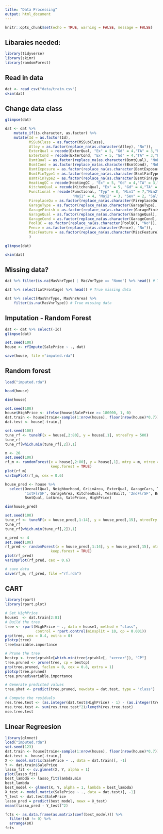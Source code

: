 ```yaml
---
title: "Data Processing"
output: html_document
---
```


```r
knitr::opts_chunk$set(echo = TRUE, warning = FALSE, message = FALSE)
```

## Libaraies needed:

```r
library(tidyverse)
library(skimr)
library(randomForest)
```

## Read in data
```r
dat <- read_csv("data/train.csv")
skim(dat)
```

## Change data class
```r
glimpse(dat)

dat <- dat %>%
    mutate_if(is.character, as.factor) %>%
    mutate(Id = as.factor(Id),
           MSSubClass = as.factor(MSSubClass),
           Alley = as.factor(replace_na(as.character(Alley), "No")),
           ExterQual = recode(ExterQual, "Ex" = 5, "Gd" = 4,"TA" = 3,"Fa" = 2,"Po" = 1),
           ExterCond = recode(ExterCond, "Ex" = 5, "Gd" = 4,"TA" = 3,"Fa" = 2,"Po" = 1),
           BsmtQual = as.factor(replace_na(as.character(BsmtQual), "NoBsmt")),
           BsmtCond = as.factor(replace_na(as.character(BsmtCond), "NoBsmt")),
           BsmtExposure = as.factor(replace_na(as.character(BsmtExposure), "NoBsmt")),
           BsmtFinType1 = as.factor(replace_na(as.character(BsmtFinType1), "NoBsmt")),
           BsmtFinType2 = as.factor(replace_na(as.character(BsmtFinType2), "NoBsmt")),
           HeatingQC = recode(HeatingQC , "Ex" = 5, "Gd" = 4,"TA" = 3,"Fa" = 2,"Po" = 1),
           KitchenQual = recode(KitchenQual, "Ex" = 5, "Gd" = 4,"TA" = 3,"Fa" = 2,"Po" = 1),
           Functional = recode(Functional, "Typ" = 8, "Min1" = 7,"Min2" = 6,"Mod" = 5,
                               "Maj1" = 4, "Maj2" = 3, "Sev" = 2, "Sal" = 1),
           FireplaceQu = as.factor(replace_na(as.character(FireplaceQu), "No")),
           GarageType = as.factor(replace_na(as.character(GarageType), "No")),
           GarageFinish = as.factor(replace_na(as.character(GarageFinish), "No")),
           GarageQual = as.factor(replace_na(as.character(GarageQual), "No")),
           GarageCond = as.factor(replace_na(as.character(GarageCond), "No")),
           PoolQC = as.factor(replace_na(as.character(PoolQC), "No")),
           Fence = as.factor(replace_na(as.character(Fence), "No")),
           MiscFeature = as.factor(replace_na(as.character(MiscFeature), "None")),
           )
           
glimpse(dat)

skim(dat)
```

## Missing data?

```r
dat %>% filter(is.na(MasVnrType) | MasVnrType == "None") %>% head() # True missing data

dat %>% select(LotFrontage) %>% head() # True missing data

dat %>% select(MasVnrType, MasVnrArea) %>%
    filter(is.na(MasVnrType)) # True missing data
```

## Imputation - Random Forest

```r
dat <- dat %>% select(-Id)
glimpse(dat)
```

```r
set.seed(100)
house <- rfImpute(SalePrice ~ ., dat)

save(house, file ="imputed.rda")
```

## Random forest

```r
load("imputed.rda")

head(house)

dim(house)

set.seed(100)
house$HighPrice <- ifelse(house$SalePrice >= 180000, 1, 0)
dat.train <- house[train<-sample(1:nrow(house), floor(nrow(house)*0.7)),]
dat.test <- house[-train,]
```

```r
set.seed(100)
tune_rf <- tuneRF(x = house[,2:80], y = house[,1], ntreeTry = 500)
tune_rf
tune_rf[which.min(tune_rf[,2]),1]
```

```r
m <- 26
set.seed(100)
rf_m <- randomForest(x = house[,2:80], y = house[,1], mtry = m, ntree = 1000,
                     keep.forest = TRUE)
plot(rf_m)
varImpPlot(rf_m, cex = 0.6)
```

```r
house_pred <- house %>%
  select(OverallQual, Neighborhood, GrLivArea, ExterQual, GarageCars, TotalBsmtSF, 
         '1stFlrSF', GarageArea, KitchenQual, YearBuilt, '2ndFlrSF', BsmtFinSF1,
         BsmtQual, LotArea, SalePrice, HighPrice)

dim(house_pred)
```

```r
set.seed(100)
tune_rf <- tuneRF(x = house_pred[,1:14], y = house_pred[,15], ntreeTry = 500)
tune_rf
tune_rf[which.min(tune_rf[,2]),1]
```
```r
m_pred <- 4
set.seed(100)
rf_pred <- randomForest(x = house_pred[,1:14], y = house_pred[,15], mtry = m_pred, ntree = 500,
                     keep.forest = TRUE)
plot(rf_pred)
varImpPlot(rf_pred, cex = 0.6)
```
```r
# save data
save(rf_m, rf_pred, file ="rf.rda")
```

## CART

```r
library(rpart)
library(rpart.plot)

# Set HighPrice
house1  <- dat.train[2:81]
# Build the tree
tree <- rpart(HighPrice ~ ., data = house1, method = "class",  
              control = rpart.control(minsplit = 10, cp = 0.001))
prp(tree, cex = 0.4, extra = 0)
plotcp(tree)
tree$variable.importance

# Prune the tree
bestcp <- tree$cptable[which.min(tree$cptable[, "xerror"]), "CP"]
tree.pruned <- prune(tree, cp = bestcp)
prp(tree.pruned, faclen = 0, cex = 0.8, extra = 1)
plotcp(tree.pruned)
tree.pruned$variable.importance

# Generate predicted values
tree.yhat <- predict(tree.pruned, newdata = dat.test, type = "class")

# Compute the residuals
res.tree.test <- (as.integer(dat.test$HighPrice) - 1) - (as.integer(tree.yhat) - 1)
mse.tree.test <- sum(res.tree.test^2)/length(res.tree.test)
mse.tree.test
```

## Linear Regreesion
```r
library(glmnet)
load("imputed.rda")
set.seed(123)
dat.train <- house[train<-sample(1:nrow(house), floor(nrow(house)*0.7)),]
dat.test <- house[-train,]
X <- model.matrix(SalePrice ~ ., data = dat.train)[, -1]
Y <- dat.train$SalePrice
lasso_fit <- cv.glmnet(X, Y, alpha = 1)
plot(lasso_fit)
best_lambda <- lasso_fit$lambda.min
best_lambda
best_model <- glmnet(X, Y, alpha = 1, lambda = best_lambda)
X_test <- model.matrix(SalePrice ~ ., data = dat.test)[, -1]
Y_test <- dat.test$SalePrice
lasso_pred = predict(best_model, newx = X_test) 
mean((lasso_pred - Y_test)^2)

fcts <- as.data.frame(as.matrix(coef(best_model))) %>% 
  filter(s0 != 0) %>% 
  arrange(s0)
fcts
```
